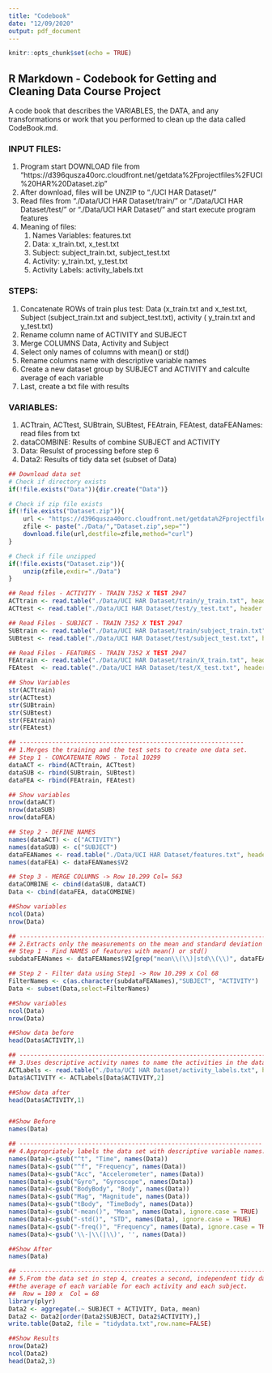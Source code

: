 ```yaml
---
title: "Codebook"
date: "12/09/2020"
output: pdf_document
---
```


```r
knitr::opts_chunk$set(echo = TRUE)
```

## R Markdown - Codebook for Getting and Cleaning Data Course Project
A code book that describes the VARIABLES, the DATA, and any transformations or work that you performed to clean up the data called CodeBook.md.

### INPUT FILES:
   1. Program start DOWNLOAD file from  "https://d396qusza40orc.cloudfront.net/getdata%2Fprojectfiles%2FUCI%20HAR%20Dataset.zip"
   2. After download, files will be UNZIP to "./UCI HAR Dataset/"
   3. Read files from "./Data/UCI HAR Dataset/train/" or  "./Data/UCI HAR Dataset/test/" or "./Data/UCI HAR Dataset/" and start execute program features
   4. Meaning of files:
      1. Names Variables: features.txt
      2. Data: x_train.txt, x_test.txt
      3. Subject: subject_train.txt, subject_test.txt
      4. Activity: y_train.txt, y_test.txt
      5. Activity Labels: activity_labels.txt
      
### STEPS:
   1. Concatenate ROWs of train plus test: Data (x_train.txt and x_test.txt, Subject (subject_train.txt and subject_test.txt), activity ( y_train.txt and y_test.txt) 
   2. Rename column name of ACTIVITY and SUBJECT
   3. Merge COLUMNS Data, Activity and Subject
   4. Select only names of columns with mean() or std()
   5. Rename columns name with descriptive variable names
   6. Create a new dataset group by SUBJECT and ACTIVITY and calculte  average of each variable
   7. Last, create a txt file with results
   
### VARIABLES:
   1. ACTtrain, ACTtest, SUBtrain, SUBtest, FEAtrain, FEAtest, dataFEANames: read files from txt
   2. dataCOMBINE: Results of combine SUBJECT and ACTIVITY
   3. Data: Resulst of processing before step 6
   4. Data2: Results of tidy data set (subset of Data)


```r
## Download data set
# Check if directory exists
if(!file.exists("Data")){dir.create("Data")}

# Check if zip file exists
if(!file.exists("Dataset.zip")){
    url <- "https://d396qusza40orc.cloudfront.net/getdata%2Fprojectfiles%2FUCI%20HAR%20Dataset.zip"
    zfile <- paste("./Data/","Dataset.zip",sep="")
    download.file(url,destfile=zfile,method="curl")
}

# Check if file unzipped 
if(!file.exists("Dataset.zip")){
    unzip(zfile,exdir="./Data")
}

## Read files - ACTIVITY - TRAIN 7352 X TEST 2947
ACTtrain <- read.table("./Data/UCI HAR Dataset/train/y_train.txt", header = FALSE) 
ACTtest <- read.table("./Data/UCI HAR Dataset/test/y_test.txt", header = FALSE) 

## Read Files - SUBJECT - TRAIN 7352 X TEST 2947
SUBtrain <- read.table("./Data/UCI HAR Dataset/train/subject_train.txt", header = FALSE) 
SUBtest <- read.table("./Data/UCI HAR Dataset/test/subject_test.txt", header = FALSE)

## Read Files - FEATURES - TRAIN 7352 X TEST 2947
FEAtrain <- read.table("./Data/UCI HAR Dataset/train/X_train.txt", header = FALSE) 
FEAtest  <- read.table("./Data/UCI HAR Dataset/test/X_test.txt", header = FALSE) 

## Show Variables
str(ACTtrain)
str(ACTtest)
str(SUBtrain)
str(SUBtest)
str(FEAtrain)
str(FEAtest)

## --------------------------------------------------------------
## 1.Merges the training and the test sets to create one data set.
## Step 1 - CONCATENATE ROWS - Total 10299
dataACT <- rbind(ACTtrain, ACTtest)
dataSUB <- rbind(SUBtrain, SUBtest)
dataFEA <- rbind(FEAtrain, FEAtest)

## Show variables
nrow(dataACT)
nrow(dataSUB)
nrow(dataFEA)

## Step 2 - DEFINE NAMES
names(dataACT) <- c("ACTIVITY")
names(dataSUB) <- c("SUBJECT")
dataFEANames <- read.table("./Data/UCI HAR Dataset/features.txt", header = FALSE) 
names(dataFEA) <- dataFEANames$V2

## Step 3 - MERGE COLUMNS -> Row 10.299 Col= 563
dataCOMBINE <- cbind(dataSUB, dataACT)
Data <- cbind(dataFEA, dataCOMBINE)

##Show variables
ncol(Data)
nrow(Data)

## ----------------------------------------------------------------------------------------
## 2.Extracts only the measurements on the mean and standard deviation for each measurement.
## Step 1 - Find NAMES of features with mean() or std()
subdataFEANames <- dataFEANames$V2[grep("mean\\(\\)|std\\(\\)", dataFEANames$V2)]

## Step 2 - Filter data using Step1 -> Row 10.299 x Col 68
FilterNames <- c(as.character(subdataFEANames),"SUBJECT", "ACTIVITY")
Data <- subset(Data,select=FilterNames)

##Show variables
ncol(Data)
nrow(Data)

##Show data before
head(Data$ACTIVITY,1)

## ------------------------------------------------------------------------
## 3.Uses descriptive activity names to name the activities in the data set
ACTLabels <- read.table("./Data/UCI HAR Dataset/activity_labels.txt", header = FALSE) 
Data$ACTIVITY <- ACTLabels[Data$ACTIVITY,2]

##Show data after
head(Data$ACTIVITY,1)


##Show Before
names(Data)

## -------------------------------------------------------------------
## 4.Appropriately labels the data set with descriptive variable names.
names(Data)<-gsub("^t", "Time", names(Data))
names(Data)<-gsub("^f", "Frequency", names(Data))
names(Data)<-gsub("Acc", "Accelerometer", names(Data))
names(Data)<-gsub("Gyro", "Gyroscope", names(Data))
names(Data)<-gsub("BodyBody", "Body", names(Data))
names(Data)<-gsub("Mag", "Magnitude", names(Data))
names(Data)<-gsub("tBody", "TimeBody", names(Data))
names(Data)<-gsub("-mean()", "Mean", names(Data), ignore.case = TRUE)
names(Data)<-gsub("-std()", "STD", names(Data), ignore.case = TRUE)
names(Data)<-gsub("-freq()", "Frequency", names(Data), ignore.case = TRUE)
names(Data)<-gsub('\\-|\\(|\\)', '', names(Data))

##Show After
names(Data)

## -------------------------------------------------------------------------------
## 5.From the data set in step 4, creates a second, independent tidy data set with
##the average of each variable for each activity and each subject.
##  Row = 180 x  Col = 68
library(plyr)
Data2 <- aggregate(.~ SUBJECT + ACTIVITY, Data, mean)
Data2 <- Data2[order(Data2$SUBJECT, Data2$ACTIVITY),]
write.table(Data2, file = "tidydata.txt",row.name=FALSE)

##Show Results
nrow(Data2)
ncol(Data2)
head(Data2,3)

```

```r

```


